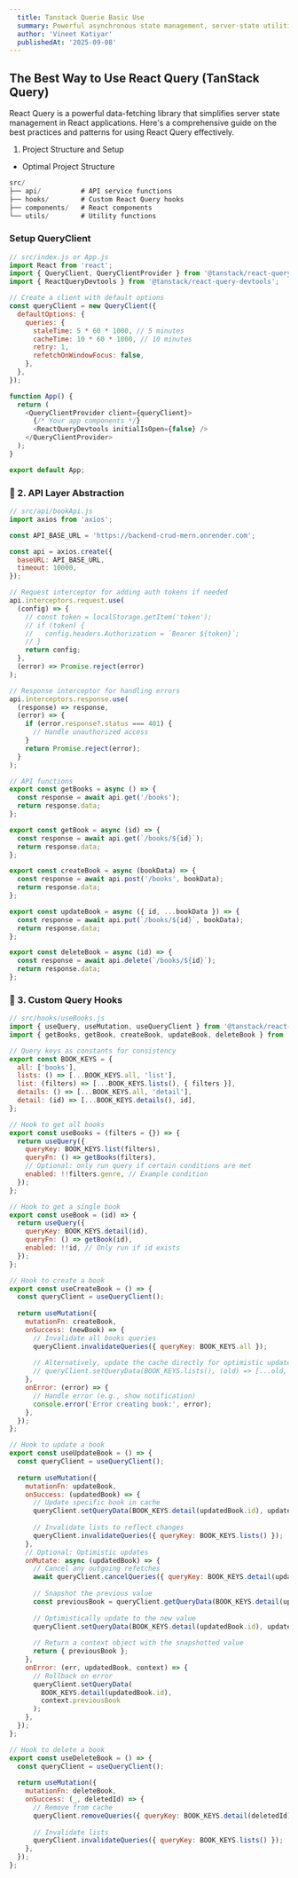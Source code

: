 ```yaml
---
  title: Tanstack Querie Basic Use
  summary: Powerful asynchronous state management, server-state utilities and data fetching. Fetch, cache, update, and wrangle all forms of async data in your applications all without touching any "global state"
  author: 'Vineet Katiyar'
  publishedAt: '2025-09-08'
---
```


## The Best Way to Use React Query (TanStack Query)

React Query is a powerful data-fetching library that simplifies server state management in React applications. Here's a comprehensive guide on the best practices and patterns for using React Query effectively.

1. Project Structure and Setup

* Optimal Project Structure
```js
src/
├── api/          # API service functions
├── hooks/        # Custom React Query hooks
├── components/   # React components
└── utils/        # Utility functions
```

### Setup QueryClient
```js
// src/index.js or App.js
import React from 'react';
import { QueryClient, QueryClientProvider } from '@tanstack/react-query';
import { ReactQueryDevtools } from '@tanstack/react-query-devtools';

// Create a client with default options
const queryClient = new QueryClient({
  defaultOptions: {
    queries: {
      staleTime: 5 * 60 * 1000, // 5 minutes
      cacheTime: 10 * 60 * 1000, // 10 minutes
      retry: 1,
      refetchOnWindowFocus: false,
    },
  },
});

function App() {
  return (
    <QueryClientProvider client={queryClient}>
      {/* Your app components */}
      <ReactQueryDevtools initialIsOpen={false} />
    </QueryClientProvider>
  );
}

export default App;
```

### 📡 2. API Layer Abstraction
```js
// src/api/bookApi.js
import axios from 'axios';

const API_BASE_URL = 'https://backend-crud-mern.onrender.com';

const api = axios.create({
  baseURL: API_BASE_URL,
  timeout: 10000,
});

// Request interceptor for adding auth tokens if needed
api.interceptors.request.use(
  (config) => {
    // const token = localStorage.getItem('token');
    // if (token) {
    //   config.headers.Authorization = `Bearer ${token}`;
    // }
    return config;
  },
  (error) => Promise.reject(error)
);

// Response interceptor for handling errors
api.interceptors.response.use(
  (response) => response,
  (error) => {
    if (error.response?.status === 401) {
      // Handle unauthorized access
    }
    return Promise.reject(error);
  }
);

// API functions
export const getBooks = async () => {
  const response = await api.get('/books');
  return response.data;
};

export const getBook = async (id) => {
  const response = await api.get(`/books/${id}`);
  return response.data;
};

export const createBook = async (bookData) => {
  const response = await api.post('/books', bookData);
  return response.data;
};

export const updateBook = async ({ id, ...bookData }) => {
  const response = await api.put(`/books/${id}`, bookData);
  return response.data;
};

export const deleteBook = async (id) => {
  const response = await api.delete(`/books/${id}`);
  return response.data;
};
```

### 🎣 3. Custom Query Hooks
```js
// src/hooks/useBooks.js
import { useQuery, useMutation, useQueryClient } from '@tanstack/react-query';
import { getBooks, getBook, createBook, updateBook, deleteBook } from '../api/bookApi';

// Query keys as constants for consistency
export const BOOK_KEYS = {
  all: ['books'],
  lists: () => [...BOOK_KEYS.all, 'list'],
  list: (filters) => [...BOOK_KEYS.lists(), { filters }],
  details: () => [...BOOK_KEYS.all, 'detail'],
  detail: (id) => [...BOOK_KEYS.details(), id],
};

// Hook to get all books
export const useBooks = (filters = {}) => {
  return useQuery({
    queryKey: BOOK_KEYS.list(filters),
    queryFn: () => getBooks(filters),
    // Optional: only run query if certain conditions are met
    enabled: !!filters.genre, // Example condition
  });
};

// Hook to get a single book
export const useBook = (id) => {
  return useQuery({
    queryKey: BOOK_KEYS.detail(id),
    queryFn: () => getBook(id),
    enabled: !!id, // Only run if id exists
  });
};

// Hook to create a book
export const useCreateBook = () => {
  const queryClient = useQueryClient();
  
  return useMutation({
    mutationFn: createBook,
    onSuccess: (newBook) => {
      // Invalidate all books queries
      queryClient.invalidateQueries({ queryKey: BOOK_KEYS.all });
      
      // Alternatively, update the cache directly for optimistic updates
      // queryClient.setQueryData(BOOK_KEYS.lists(), (old) => [...old, newBook]);
    },
    onError: (error) => {
      // Handle error (e.g., show notification)
      console.error('Error creating book:', error);
    },
  });
};

// Hook to update a book
export const useUpdateBook = () => {
  const queryClient = useQueryClient();
  
  return useMutation({
    mutationFn: updateBook,
    onSuccess: (updatedBook) => {
      // Update specific book in cache
      queryClient.setQueryData(BOOK_KEYS.detail(updatedBook.id), updatedBook);
      
      // Invalidate lists to reflect changes
      queryClient.invalidateQueries({ queryKey: BOOK_KEYS.lists() });
    },
    // Optional: Optimistic updates
    onMutate: async (updatedBook) => {
      // Cancel any outgoing refetches
      await queryClient.cancelQueries({ queryKey: BOOK_KEYS.detail(updatedBook.id) });
      
      // Snapshot the previous value
      const previousBook = queryClient.getQueryData(BOOK_KEYS.detail(updatedBook.id));
      
      // Optimistically update to the new value
      queryClient.setQueryData(BOOK_KEYS.detail(updatedBook.id), updatedBook);
      
      // Return a context object with the snapshotted value
      return { previousBook };
    },
    onError: (err, updatedBook, context) => {
      // Rollback on error
      queryClient.setQueryData(
        BOOK_KEYS.detail(updatedBook.id),
        context.previousBook
      );
    },
  });
};

// Hook to delete a book
export const useDeleteBook = () => {
  const queryClient = useQueryClient();
  
  return useMutation({
    mutationFn: deleteBook,
    onSuccess: (_, deletedId) => {
      // Remove from cache
      queryClient.removeQueries({ queryKey: BOOK_KEYS.detail(deletedId) });
      
      // Invalidate lists
      queryClient.invalidateQueries({ queryKey: BOOK_KEYS.lists() });
    },
  });
};
```

